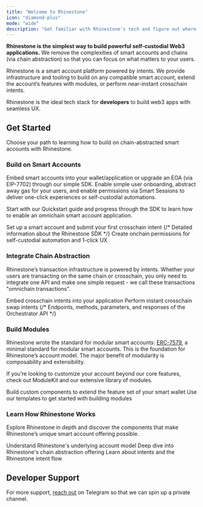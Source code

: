 ```yaml
---
title: "Welcome to Rhinestone"
icon: "diamond-plus"
mode: "wide"
description: "Get familiar with Rhinestone's tech and figure out where to start"
---
```


**Rhinestone is the simplest way to build powerful self-custodial Web3 applications.** We remove the complexities of smart accounts and chains (via chain abstraction) so that you can focus on what matters to your users.

Rhinestone is a smart account platform powered by intents. We provide infrastructure and tooling to build on any compatible smart account, extend the account’s features with modules, or perform near-instant crosschain intents. 

Rhinestone is the ideal tech stack for **developers** to build web3 apps with seamless UX.

## Get Started

Choose your path to learning how to build on chain-abstracted smart accounts with Rhinestone.

### Build on Smart Accounts

Embed smart accounts into your wallet/application or upgrade an EOA (via EIP-7702) through our simple SDK. Enable simple user onboarding, abstract away gas for your users, and enable permissions via Smart Sessions to deliver one-click experiences or self-custodial automations. 

Start with our Quickstart guide and progress through the SDK to learn how to enable an omnichain smart account application.

<div className='grid grid-cols-3 gap-x-2'>
<Card title="Quickstart" href="../../sdk/quickstart" img="../../images/cards/quickstart.png">
Set up a smart account and submit your first crosschain intent
</Card>
{/* <Card title="SDK reference" href="../../sdk-reference" img="../../images/cards/sdk_reference.png">
Detailed information about the Rhinestone SDK
</Card> */}
<Card title="Smart Sessions" href="../../sdk/smart-sessions/overview" img="../../images/cards/smart_sessions.png">
Create onchain permissions for self-custodial automation and 1-click UX
</Card>
</div>


### Integrate Chain Abstraction

Rhinestone’s transaction infrastructure is powered by intents. Whether your users are transacting on the same chain or crosschain, you only need to integrate one API and make one simple request - we call these transactions "omnichain transactions".

<div className='grid grid-cols-3 gap-x-2'>
<Card title="Omnichain Transactions" href="../../sdk/core/send-omnichain-transaction" img="../../images/cards/omnichain_transactions.png">
Embed crosschain intents into your application
</Card>
<Card title="Omnichain Swaps" href="../../sdk/chain-abstraction/omnichain-swaps" img="../../images/cards/omnichain_swaps.png">
Perform instant crosschain swap intents
</Card>
{/* <Card title="API Reference" href="../../api-reference" img="../../images/cards/api_reference.png">
Endpoints, methods, parameters, and responses of the Orchestrator API
</Card> */}
</div>

### Build Modules

Rhinestone wrote the standard for modular smart accounts: [ERC-7579](erc7579.com), a minimal standard for modular smart accounts. This is the foundation for Rhinestone’s account model. The major benefit of modularity is composability and extensibility. 

If you’re looking to customize your account beyond our core features, check out ModuleKit and our extensive library of modules.

<div className='grid grid-cols-3 gap-x-2'>
<Card title="ModuleKit" href="https://github.com/rhinestonewtf/modulekit" img="../../images/cards/module_kit.png">
Build custom components to extend the feature set of your smart wallet
</Card>
<Card title="Module Template" href="https://github.com/rhinestonewtf/module-template" img="../../images/cards/module_template.png">
Use our templates to get started with building modules
</Card>
</div>

### Learn How Rhinestone Works

Explore Rhinestone in depth and discover the components that make Rhinestone’s unique smart account offering possible.

<div className='grid grid-cols-3 gap-x-2'>
<Card title="Modular Smart Accounts" href="../concepts/modular-smart-accounts" img="../../images/cards/modular_smart_accounts.png" >
Understand Rhinestone's underlying account model
</Card>
<Card title="Chain Abstraction" href="../concepts/chain-abstraction" img="../../images/cards/chain_abstraction.png" >
Deep dive into Rhinestone's chain abstraction offering
</Card>
<Card title="What are Intents?" href="../concepts/rhinestone-intent-architecture" img="../../images/cards/intents.png" >
Learn about intents and the Rhinestone intent flow
</Card>
</div>

## Developer Support

For more support, [reach out](https://t.me/kurt_larsen) on Telegram so that we can spin up a private channel.
